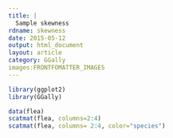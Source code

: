 ```yaml
---
title: |
  Sample skewness
rdname: skewness
date: 2015-05-12
output: html_document
layout: article
category: GGally
images:FRONTFOMATTER_IMAGES
---
```


```r
library(ggplot2)
library(GGally)
```

```r

data(flea)
scatmat(flea, columns=2:4)
scatmat(flea, columns= 2:4, color="species")



```